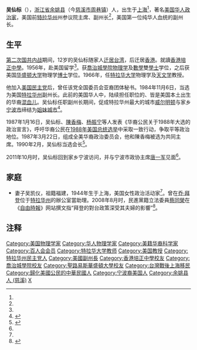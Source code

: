 '''吴仙标'''（{{bd|1937年||}}），[[浙江省_(中華民國)|浙江省]][[余姚县|余姚县]]（今[[慈溪市|慈溪市]][[周巷镇_(慈溪市)|周巷镇]]）人，出生于[[上海市_(中華民國)|上海]]<ref name=a1/>，著名[[美国华人|美国华人]][[政治家|政治家]]，美国前[[特拉华州|特拉华州]]州参议院主席、副州长<ref name=a2/>，美国第一位纯华人血统的副州长。

==生平==

[[第二次国共内战|第二次国共内战]]期间，12岁的吴仙标随家人[[遷台|迁居台湾]]，后迁居[[香港|香港]]。就讀[[香港培正中學|香港培正中學]]。1956年，赴美国留学<ref name=a1/>。获[[喬治城學院|喬治城學院]][[物理学|物理学]]及[[數學|數學]]雙[[學士|學士]]学位，之后获美国[[华盛顿大学|华盛顿大学]]物理学[[博士|博士]]学位。1966年，任[[特拉华大学|特拉华大学]]物理学及[[天文学|天文学]]教授。

他加入[[民主党_(美国)|美国民主党]]后，曾任该党全国委员会亚裔团体秘书。1984年11月6日，当选为美国[[特拉华州|特拉华州]]副州长。此前的美国华人中，陆续担任{{link-en|夏威夷州副州长|Lieutenant Governor of Hawaii|夏威夷州副州长}}职位的{{link-en|詹姆斯·凯洛哈|James Kealoha|詹姆斯·凯洛哈}}、{{link-en|威廉·S·理查森|William S. Richardson|威廉·S·理查森}}皆是美国本土出生的华裔[[混血儿|混血儿]]。吴仙标任职副州长期间，促成特拉华州最大的城市[[威尔明顿_(特拉华州)|威尔明顿]]与家乡[[宁波市|宁波市]]缔结为[[姐妹城市|姐妹城市]]<ref name="a2">{{Cite web |url=http://www.shtong.gov.cn/dfz_web/DFZ/Info?idnode=74253&tableName=userobject1a&id=89645 |title=上海侨务志》第二章从事行业》第七节　军政 |accessdate=2021-12-04 |author= |date=2007-03-02 |work= |publisher=上海地方志办公室网站 |language=Zh-hans |archive-date=2021-12-14 |archive-url=https://web.archive.org/web/20211214060159/http://www.shtong.gov.cn/dfz_web/DFZ/Info?idnode=74253&tableName=userobject1a&id=89645 |dead-url=no }}</ref>。

1987年1月16日，吴仙标、[[陳香梅|陳香梅]]、[[杨振宁|杨振宁]]等人发表《华裔公民关于1988年大选的政治宣言》，呼吁华裔公民在[[1988年美国总统选举|1988年美国总统选举]]中采取一致行动，争取平等政治地位。1987年3月22日，组成全美华裔政治委员会，他和陳香梅被选为共同主席。1990年2月，吴仙标当选{{link-en|美华协会|Organization of Chinese Americans|美华协会}}会长<ref name="a1">{{Cite web |url=http://daily.cnnb.com.cn/nbrb/html/2011-10/18/content_374796.htm |title=唐一军会见吴仙标一行 |accessdate=2021-12-04 |author=记者：吴向正 |date=2011-10-18 |work= |publisher=宁波日报，宁波网 |language=Zh-hans |archive-date=2021-12-14 |archive-url=https://web.archive.org/web/20211214060244/http://daily.cnnb.com.cn/nbrb/html/2011-10/18/content_374796.htm |dead-url=no }}</ref>。

2011年10月时，吴仙标回到家乡宁波访问，并与宁波市政协主席[[唐一军|唐一军]]见面<ref name=a2/>。

== 家庭 ==

*妻子吴凯仪，祖籍福建，1944年生于上海，美国女性政治活动家<ref name=a1/>。曾在[[乔·拜登|乔·拜登]]位于[[特拉华州|特拉华州]]的辦公室當助理。2008年8月时，民進黨籍立法委員[[蔡同榮|蔡同榮]]在《[[自由時報|自由時報]]》网站撰文指“拜登的對台政策深受其夫婦的影響”<ref>{{Cite web |url=https://talk.ltn.com.tw/article/paper/237624 |title=與拜登交手 |accessdate=2021-12-04 |author=蔡同榮 |date=2008-08-25 |work= |publisher=自由時報電子報 |quote=前德拉瓦州副州長吳仙標是華人，其太太也是華人。她曾在拜登德拉瓦的辦公室當助理，拜登的對台政策深受其夫婦的影響。二○○○年[……] |language=Zh-hant |archive-date=2021-12-14 |archive-url=https://web.archive.org/web/20211214062758/https://talk.ltn.com.tw/article/paper/237624 |dead-url=no }}</ref>。

== 注释 ==

{{Reflist|25em}}

{{DEFAULTSORT:W}}
[[Category:美国物理学家|Category:美国物理学家]]
[[Category:华人物理学家|Category:华人物理学家]]
[[Category:美籍华裔科学家|Category:美籍华裔科学家]]
[[Category:百人会会员|Category:百人会会员]]
[[Category:特拉华大学教师|Category:特拉华大学教师]]
[[Category:美国教授|Category:美国教授]]
[[Category:特拉华州民主党人|Category:特拉华州民主党人]]
[[Category:美國副州長|Category:美國副州長]]
[[Category:香港培正中學校友|Category:香港培正中學校友]]
[[Category:喬治城學院校友|Category:喬治城學院校友]]
[[Category:聖路易斯華盛頓大學校友|Category:聖路易斯華盛頓大學校友]]
[[Category:台灣戰後上海移民|Category:台灣戰後上海移民]]
[[Category:歸化美國公民的中華民國人|Category:歸化美國公民的中華民國人]]
[[Category:宁波裔美国人|Category:宁波裔美国人]]
[[Category:余姚县人_(慈溪)|Category:余姚县人 (慈溪)]]
[[Category:吴姓|X]]